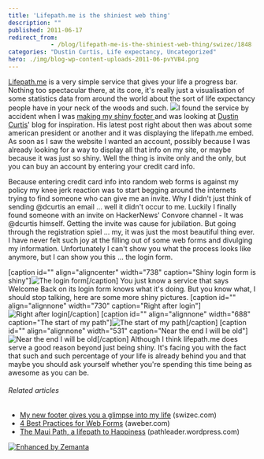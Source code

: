 ```yaml
---
title: 'Lifepath.me is the shiniest web thing'
description: ""
published: 2011-06-17
redirect_from: 
            - /blog/lifepath-me-is-the-shiniest-web-thing/swizec/1848
categories: "Dustin Curtis, Life expectancy, Uncategorized"
hero: ./img/blog-wp-content-uploads-2011-06-pvYVB4.png
---
```

[Lifepath.me](http://lifepath.me/swizec) is a very simple service that gives your life a progress bar. Nothing too spectacular there, at its core, it&#x27;s really just a visualisation of some statistics data from around the world about the sort of life expectancy people have in your neck of the woods and such. ![](./img/blog-wp-content-uploads-2011-06-pvYVB4.png)I found the service by accident when I was [making my shiny footer ](http://swizec.com/blog/my-footer-gives-you-a-glimpse-into-my-life/swizec/1840 "My new footer gives you a glimpse into my life")and was looking at [Dustin Curtis](http://dustincurtis.com/ "Dustin Curtis")&#x27; blog for inspiration. His latest post right about then was about some american president or another and it was displaying the lifepath.me embed. As soon as I saw the website I wanted an account, possibly because I was already looking for a way to display all that info on my site, or maybe because it was just so shiny. Well the thing is invite only and the only, but you can buy an account by entering your credit card info.

<!-- more -->

Because entering credit card info into random web forms is against my policy my knee jerk reaction was to start begging around the internets trying to find someone who can give me an invite. Why I didn&#x27;t just think of sending @dcurtis an email ... well it didn&#x27;t occur to me. Luckily I finally found someone with an invite on HackerNews&#x27; Convore channel - It was @dcurtis himself. Getting the invite was cause for jubilation. But going through the registration spiel ... my, it was just the most beautiful thing ever. I have never felt such joy at the filling out of some web forms and divulging my information. Unfortunately I can&#x27;t show you what the process looks like anymore, but I can show you this ... the login form.

\[caption id=&quot;&quot; align=&quot;aligncenter&quot; width=&quot;738&quot; caption=&quot;Shiny login form is shiny&quot;]![](./img/blog-wp-content-uploads-2011-06-Vdo2i4.png "The login form")\[/caption] You just know a service that says Welcome Back on its login form knows what it&#x27;s doing. But you know what, I should stop talking, here are some more shiny pictures. \[caption id=&quot;&quot; align=&quot;alignnone&quot; width=&quot;730&quot; caption=&quot;Right after login&quot;]![](./img/blog-wp-content-uploads-2011-06-pvYVB4.png "Right after login")\[/caption] \[caption id=&quot;&quot; align=&quot;alignnone&quot; width=&quot;688&quot; caption=&quot;The start of my path&quot;]![](./img/blog-wp-content-uploads-2011-06-QEj894.png "The start of my path")\[/caption] \[caption id=&quot;&quot; align=&quot;alignnone&quot; width=&quot;531&quot; caption=&quot;Near the end I will be old&quot;]![](./img/blog-wp-content-uploads-2011-06-TkHsM4.png "Near the end I will be old")\[/caption] Although I think lifepath.me does serve a good reason beyond just being shiny. It&#x27;s facing you with the fact that such and such percentage of your life is already behind you and that maybe you should ask yourself whether you&#x27;re spending this time being as awesome as you can be.

###### Related articles

- [My new footer gives you a glimpse into my life](http://swizec.com/blog/my-footer-gives-you-a-glimpse-into-my-life/swizec/1840) (swizec.com)
- [4 Best Practices for Web Forms](http://www.aweber.com/blog/email-marketing/4-best-practices-for-web-forms.htm) (aweber.com)
- [The Maui Path, a lifepath to Happiness](http://pathleader.wordpress.com/2010/04/10/the-maui-path-a-lifepath-to-happiness/) (pathleader.wordpress.com)

[![Enhanced by Zemanta](http://img.zemanta.com/zemified_e.png?x-id=bf690755-23c5-4f42-8355-89e47f31d703)](http://www.zemanta.com/ "Enhanced by Zemanta")
